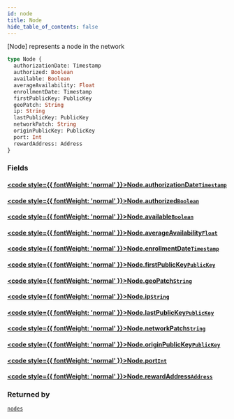 ```yaml
---
id: node
title: Node
hide_table_of_contents: false
---
```








[Node] represents a node in the network


```graphql
type Node {
  authorizationDate: Timestamp
  authorized: Boolean
  available: Boolean
  averageAvailability: Float
  enrollmentDate: Timestamp
  firstPublicKey: PublicKey
  geoPatch: String
  ip: String
  lastPublicKey: PublicKey
  networkPatch: String
  originPublicKey: PublicKey
  port: Int
  rewardAddress: Address
}
```


### Fields

#### [<code style={{ fontWeight: 'normal' }}>Node.<b>authorizationDate</b></code>](#)<Bullet />[`Timestamp`](/build/api/schema/scalars/timestamp) <Badge class="secondary" text="scalar"/>
> 
> 

#### [<code style={{ fontWeight: 'normal' }}>Node.<b>authorized</b></code>](#)<Bullet />[`Boolean`](/build/api/schema/scalars/boolean) <Badge class="secondary" text="scalar"/>
> 
> 

#### [<code style={{ fontWeight: 'normal' }}>Node.<b>available</b></code>](#)<Bullet />[`Boolean`](/build/api/schema/scalars/boolean) <Badge class="secondary" text="scalar"/>
> 
> 

#### [<code style={{ fontWeight: 'normal' }}>Node.<b>averageAvailability</b></code>](#)<Bullet />[`Float`](/build/api/schema/scalars/float) <Badge class="secondary" text="scalar"/>
> 
> 

#### [<code style={{ fontWeight: 'normal' }}>Node.<b>enrollmentDate</b></code>](#)<Bullet />[`Timestamp`](/build/api/schema/scalars/timestamp) <Badge class="secondary" text="scalar"/>
> 
> 

#### [<code style={{ fontWeight: 'normal' }}>Node.<b>firstPublicKey</b></code>](#)<Bullet />[`PublicKey`](/build/api/schema/scalars/public-key) <Badge class="secondary" text="scalar"/>
> 
> 

#### [<code style={{ fontWeight: 'normal' }}>Node.<b>geoPatch</b></code>](#)<Bullet />[`String`](/build/api/schema/scalars/string) <Badge class="secondary" text="scalar"/>
> 
> 

#### [<code style={{ fontWeight: 'normal' }}>Node.<b>ip</b></code>](#)<Bullet />[`String`](/build/api/schema/scalars/string) <Badge class="secondary" text="scalar"/>
> 
> 

#### [<code style={{ fontWeight: 'normal' }}>Node.<b>lastPublicKey</b></code>](#)<Bullet />[`PublicKey`](/build/api/schema/scalars/public-key) <Badge class="secondary" text="scalar"/>
> 
> 

#### [<code style={{ fontWeight: 'normal' }}>Node.<b>networkPatch</b></code>](#)<Bullet />[`String`](/build/api/schema/scalars/string) <Badge class="secondary" text="scalar"/>
> 
> 

#### [<code style={{ fontWeight: 'normal' }}>Node.<b>originPublicKey</b></code>](#)<Bullet />[`PublicKey`](/build/api/schema/scalars/public-key) <Badge class="secondary" text="scalar"/>
> 
> 

#### [<code style={{ fontWeight: 'normal' }}>Node.<b>port</b></code>](#)<Bullet />[`Int`](/build/api/schema/scalars/int) <Badge class="secondary" text="scalar"/>
> 
> 

#### [<code style={{ fontWeight: 'normal' }}>Node.<b>rewardAddress</b></code>](#)<Bullet />[`Address`](/build/api/schema/scalars/address) <Badge class="secondary" text="scalar"/>
> 
> 



### Returned by

[`nodes`](/build/api/schema/queries/nodes)  <Badge class="secondary" text="query"/>



